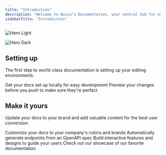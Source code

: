 ```yaml
---
title: "Introduction"
description: "Welcome to Nuvia’s Documentation, your central hub for everything related to getting started, using, and scaling with the Nuvia platform. Whether you're building your first outbound campaign, enriching prospect data with AI, or integrating your CRM, this documentation provides the guidance you need to unlock the full potential of Nuvia. Explore detailed overviews of each module, step-by-step workflows, and best practices to turn your go-to-market strategy into a scalable, intelligent system of action."
sidebarTitle: "Introduction"
---
```


<img
  className="block dark:hidden"
  src="/images/hero-nuvia-light-min.png"
  alt="Hero Light"
  title={true}
/>

<img
  className="hidden dark:block"
  src="/images/hero-nuvia-dark-min.png"
  alt="Hero Dark"
/>

## Setting up

The first step to world-class documentation is setting up your editing environments.

<CardGroup cols={2}>
  <Card title="Edit Your Docs" icon="pen-to-square" href="https://mintlify.com/docs/quickstart">
    Get your docs set up locally for easy development
  </Card>
  <Card title="Preview Changes" icon="image" href="https://mintlify.com/docs/development">
    Preview your changes before you push to make sure they're perfect
  </Card>
</CardGroup>

## Make it yours

Update your docs to your brand and add valuable content for the best user conversion.

<CardGroup cols={2}>
  <Card title="Customize Style" icon="palette" href="https://mintlify.com/docs/settings/global">
    Customize your docs to your company's colors and brands
  </Card>
  <Card title="Reference APIs" icon="code" href="https://mintlify.com/docs/api-playground/openapi">
    Automatically generate endpoints from an OpenAPI spec
  </Card>
  <Card title="Add Components" icon="screwdriver-wrench" href="https://mintlify.com/docs/content/components/accordions">
    Build interactive features and designs to guide your users
  </Card>
  <Card title="Get Inspiration" icon="stars" href="https://mintlify.com/customers">
    Check out our showcase of our favorite documentation
  </Card>
</CardGroup>